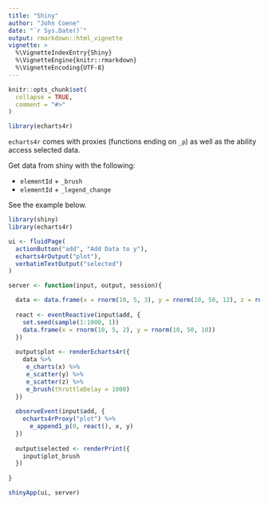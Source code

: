 ```yaml
---
title: "Shiny"
author: "John Coene"
date: "`r Sys.Date()`"
output: rmarkdown::html_vignette
vignette: >
  %\VignetteIndexEntry{Shiny}
  %\VignetteEngine{knitr::rmarkdown}
  %\VignetteEncoding{UTF-8}
---
```


```r
knitr::opts_chunk$set(
  collapse = TRUE,
  comment = "#>"
)

library(echarts4r)
```

`echarts4r` comes with proxies (functions ending on `_p`) as well as the ability access selected data.

Get data from shiny with the following:

* `elementId` + `_brush`
* `elementId` + `_legend_change`

See the example below.

```r
library(shiny)
library(echarts4r)

ui <- fluidPage(
  actionButton("add", "Add Data to y"),
  echarts4rOutput("plot"),
  verbatimTextOutput("selected")
)

server <- function(input, output, session){

  data <- data.frame(x = rnorm(10, 5, 3), y = rnorm(10, 50, 12), z = rnorm(10, 50, 5))
  
  react <- eventReactive(input$add, {
    set.seed(sample(1:1000, 1))
    data.frame(x = rnorm(10, 5, 2), y = rnorm(10, 50, 10))
  })
  
  output$plot <- renderEcharts4r({
    data %>% 
     e_charts(x) %>% 
     e_scatter(y) %>%
     e_scatter(z) %>% 
     e_brush(throttleDelay = 1000)
  })
  
  observeEvent(input$add, {
    echarts4rProxy("plot") %>% 
      e_append1_p(0, react(), x, y)
  })
  
  output$selected <- renderPrint({
    input$plot_brush
  })
  
}

shinyApp(ui, server)
```